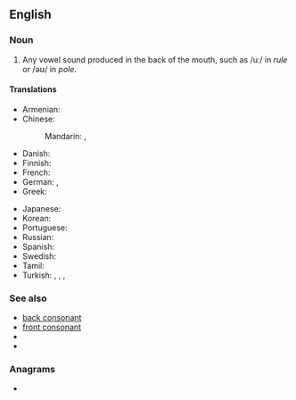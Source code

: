==English==
{{wikipedia}}

===Noun===
{{en-noun}}

# {{lb|en|phonetics}} Any vowel sound produced in the back of the mouth, such as /uː/ in ''rule'' or /əʊ/ in ''pole''.
#: {{synonyms|en|dark vowel}}

====Translations====
{{trans-top|Any vowel sound produced in the back of the mouth}}
* Armenian: {{t+|hy|ետին շարքի ձայնավոր|sc=Armn}}
* Chinese:
*: Mandarin: {{t+|cmn|後元音|sc=Hani}}, {{t+|cmn|后元音|tr=hòuyuányīn|sc=Hani}}
* Danish: {{t|da|bagtungevokal|c}}
* Finnish: {{t+|fi|takavokaali}}
* French: {{t+|fr|voyelle postérieure|f}}
* German: {{t|de|Hinterzungenvokal|m}}, {{t|de|hinterer Vokal|m}}
* Greek: {{t|el|[[πίσω]] [[φωνήεν]]|n}}
{{trans-mid}}
* Japanese: {{t|ja|後舌母音|tr=atojitaboin|sc=Jpan}}
* Korean: {{t+|ko|후설모음|sc=Kore}}
* Portuguese: {{t|pt|vogal posterior|f}}
* Russian: {{t|ru|гла́сный за́днего ря́да|m}}
* Spanish: {{t|es|vocal posterior|m}}
* Swedish: {{t|sv|bakre vokal}}
* Tamil: {{t|ta|பின்னுயிர்|sc=Taml}}
* Turkish: {{t+|tr|kalın ünlü}}, {{t+|tr|kalın sesli}}, {{t|tr|art ünlü}}, {{t|tr|art sesli}}
{{trans-bottom}}

===See also===
* [[back consonant]]
* [[front consonant]]
* {{l|en|front vowel}}
* {{l|en|vowel harmony}}

===Anagrams===
* {{anagrams|en|a=abceklovw|waveblock}}